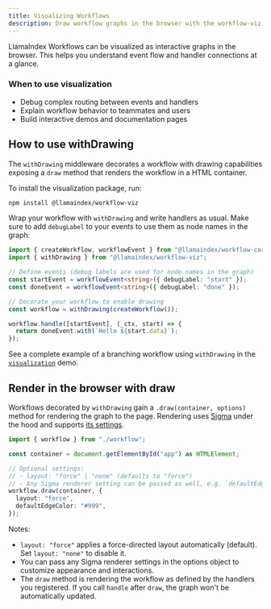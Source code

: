 ```yaml
---
title: Visualizing Workflows
description: Draw workflow graphs in the browser with the workflow-viz package
---
```


LlamaIndex Workflows can be visualized as interactive graphs in the browser. This helps you understand event flow and handler connections at a glance.

### When to use visualization

- Debug complex routing between events and handlers
- Explain workflow behavior to teammates and users
- Build interactive demos and documentation pages

## How to use withDrawing

The `withDrawing` middleware decorates a workflow with drawing capabilities exposing a `draw` method that renders the workflow in a HTML container.

To install the visualization package, run:

```bash
npm install @llamaindex/workflow-viz
```

Wrap your workflow with `withDrawing` and write handlers as usual. Make sure to add `debugLabel` to your events to use them as node names in the graph:

```ts
import { createWorkflow, workflowEvent } from "@llamaindex/workflow-core";
import { withDrawing } from "@llamaindex/workflow-viz";

// Define events (debug labels are used for node names in the graph)
const startEvent = workflowEvent<string>({ debugLabel: "start" });
const doneEvent = workflowEvent<string>({ debugLabel: "done" });

// Decorate your workflow to enable drawing
const workflow = withDrawing(createWorkflow());

workflow.handle([startEvent], (_ctx, start) => {
  return doneEvent.with(`Hello ${start.data}`);
});
```

See a complete example of a branching workflow using `withDrawing` in the [`visualization`](../../../demo/visualization) demo.

## Render in the browser with draw

Workflows decorated by `withDrawing` gain a `.draw(container, options)` method for rendering the graph to the page. Rendering uses [Sigma](https://github.com/jacomyal/sigma.js) under the hood and supports [its settings](https://github.com/jacomyal/sigma.js/blob/13062dc5be4f876d7c188411b120bb5a3a0be6f4/packages/sigma/src/settings.ts#L30).

```ts
import { workflow } from "./workflow";

const container = document.getElementById("app") as HTMLElement;

// Optional settings:
// - layout: "force" | "none" (defaults to "force")
// - Any Sigma renderer setting can be passed as well, e.g. `defaultEdgeColor`
workflow.draw(container, {
  layout: "force",
  defaultEdgeColor: "#999",
});
```

Notes:

- `layout: "force"` applies a force-directed layout automatically (default). Set `layout: "none"` to disable it.
- You can pass any Sigma renderer settings in the options object to customize appearance and interactions.
- The `draw` method is rendering the workflow as defined by the handlers you registered. If you call `handle` after `draw`, the graph won't be automatically updated.
